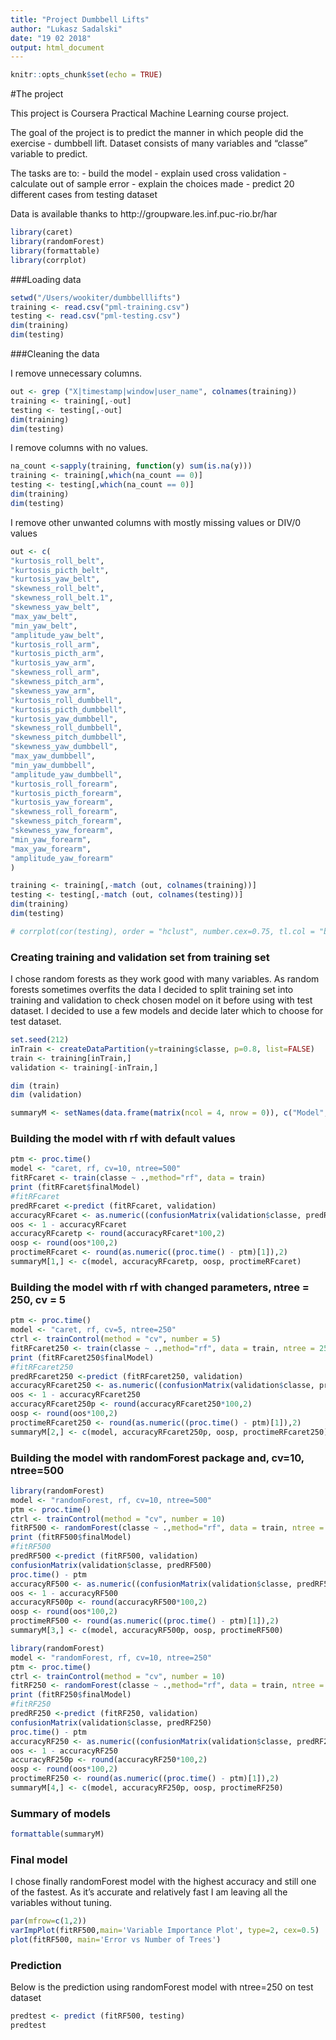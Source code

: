 ```yaml
---
title: "Project Dumbbell Lifts"
author: "Lukasz Sadalski"
date: "19 02 2018"
output: html_document
---
```


```r
knitr::opts_chunk$set(echo = TRUE)

```

#The project

This project is Coursera Practical Machine Learning course project. 

The goal of the project is to predict the manner in which people did the exercise - dumbbell lift. Dataset consists of many variables and "classe" variable to predict.

The tasks are to:
- build the model
- explain used cross validation
- calculate out of sample error
- explain the choices made
- predict 20 different cases from testing dataset

Data is available thanks to http://groupware.les.inf.puc-rio.br/har

```r
library(caret)
library(randomForest)
library(formattable)
library(corrplot)
```

###Loading data

```r
setwd("/Users/wookiter/dumbbelllifts")
training <- read.csv("pml-training.csv")
testing <- read.csv("pml-testing.csv")
dim(training)
dim(testing)
```

###Cleaning the data

I remove unnecessary columns.

```r
out <- grep ("X|timestamp|window|user_name", colnames(training))
training <- training[,-out]
testing <- testing[,-out]
dim(training)
dim(testing)
```

I remove columns with no values.

```r

na_count <-sapply(training, function(y) sum(is.na(y)))
training <- training[,which(na_count == 0)]
testing <- testing[,which(na_count == 0)]
dim(training)
dim(testing)
```

I remove other unwanted columns with mostly missing values or DIV/0 values

```r

out <- c(
"kurtosis_roll_belt",
"kurtosis_picth_belt",
"kurtosis_yaw_belt",
"skewness_roll_belt",
"skewness_roll_belt.1",
"skewness_yaw_belt",
"max_yaw_belt",
"min_yaw_belt", 
"amplitude_yaw_belt",
"kurtosis_roll_arm",
"kurtosis_picth_arm",
"kurtosis_yaw_arm",
"skewness_roll_arm",
"skewness_pitch_arm",
"skewness_yaw_arm",
"kurtosis_roll_dumbbell",
"kurtosis_picth_dumbbell",
"kurtosis_yaw_dumbbell",
"skewness_roll_dumbbell",
"skewness_pitch_dumbbell",
"skewness_yaw_dumbbell",
"max_yaw_dumbbell",
"min_yaw_dumbbell",
"amplitude_yaw_dumbbell",
"kurtosis_roll_forearm",
"kurtosis_picth_forearm",
"kurtosis_yaw_forearm",
"skewness_roll_forearm",
"skewness_pitch_forearm",
"skewness_yaw_forearm",
"min_yaw_forearm", 
"max_yaw_forearm",
"amplitude_yaw_forearm"
)

training <- training[,-match (out, colnames(training))]
testing <- testing[,-match (out, colnames(testing))]
dim(training)
dim(testing)

# corrplot(cor(testing), order = "hclust", number.cex=0.75, tl.col = "black", cl.ratio=0.2, tl.cex=0.3)

```

### Creating training and validation set from training set

I chose random forests as they work good with many variables. As random forests sometimes overfits the data I decided to split training set into training and validation to check chosen model on it before using with test dataset.
I decided to use a few models and decide later which to choose for test dataset.

```r
set.seed(212)
inTrain <- createDataPartition(y=training$classe, p=0.8, list=FALSE)
train <- training[inTrain,]
validation <- training[-inTrain,]

dim (train)
dim (validation)

summaryM <- setNames(data.frame(matrix(ncol = 4, nrow = 0)), c("Model", "Accuracy %", "Out of sample error %", "Processing time - sec"))

```

### Building the model with rf with default values

```r
ptm <- proc.time()
model <- "caret, rf, cv=10, ntree=500"
fitRFcaret <- train(classe ~ .,method="rf", data = train)
print (fitRFcaret$finalModel)
#fitRFcaret
predRFcaret <-predict (fitRFcaret, validation)
accuracyRFcaret <- as.numeric((confusionMatrix(validation$classe, predRFcaret))$overall[1])
oos <- 1 - accuracyRFcaret
accuracyRFcaretp <- round(accuracyRFcaret*100,2)
oosp <- round(oos*100,2)
proctimeRFcaret <- round(as.numeric((proc.time() - ptm)[1]),2)
summaryM[1,] <- c(model, accuracyRFcaretp, oosp, proctimeRFcaret)
```

### Building the model with rf with changed parameters, ntree = 250, cv = 5

```r
ptm <- proc.time()
model <- "caret, rf, cv=5, ntree=250"
ctrl <- trainControl(method = "cv", number = 5)
fitRFcaret250 <- train(classe ~ .,method="rf", data = train, ntree = 250, trControl = ctrl)
print (fitRFcaret250$finalModel)
#fitRFcaret250
predRFcaret250 <-predict (fitRFcaret250, validation)
accuracyRFcaret250 <- as.numeric((confusionMatrix(validation$classe, predRFcaret250))$overall[1])
oos <- 1 - accuracyRFcaret250
accuracyRFcaret250p <- round(accuracyRFcaret250*100,2)
oosp <- round(oos*100,2)
proctimeRFcaret250 <- round(as.numeric((proc.time() - ptm)[1]),2)
summaryM[2,] <- c(model, accuracyRFcaret250p, oosp, proctimeRFcaret250)

```

### Building the model with randomForest package and, cv=10, ntree=500

```r
library(randomForest)
model <- "randomForest, rf, cv=10, ntree=500"
ptm <- proc.time()
ctrl <- trainControl(method = "cv", number = 10)
fitRF500 <- randomForest(classe ~ .,method="rf", data = train, ntree = 500, trControl = ctrl)
print (fitRF500$finalModel)
#fitRF500
predRF500 <-predict (fitRF500, validation)
confusionMatrix(validation$classe, predRF500)
proc.time() - ptm
accuracyRF500 <- as.numeric((confusionMatrix(validation$classe, predRF500))$overall[1])
oos <- 1 - accuracyRF500
accuracyRF500p <- round(accuracyRF500*100,2)
oosp <- round(oos*100,2)
proctimeRF500 <- round(as.numeric((proc.time() - ptm)[1]),2)
summaryM[3,] <- c(model, accuracyRF500p, oosp, proctimeRF500)
```

```r
library(randomForest)
model <- "randomForest, rf, cv=10, ntree=250"
ptm <- proc.time()
ctrl <- trainControl(method = "cv", number = 10)
fitRF250 <- randomForest(classe ~ .,method="rf", data = train, ntree = 250, trControl = ctrl)
print (fitRF250$finalModel)
#fitRF250
predRF250 <-predict (fitRF250, validation)
confusionMatrix(validation$classe, predRF250)
proc.time() - ptm
accuracyRF250 <- as.numeric((confusionMatrix(validation$classe, predRF250))$overall[1])
oos <- 1 - accuracyRF250
accuracyRF250p <- round(accuracyRF250*100,2)
oosp <- round(oos*100,2)
proctimeRF250 <- round(as.numeric((proc.time() - ptm)[1]),2)
summaryM[4,] <- c(model, accuracyRF250p, oosp, proctimeRF250)
```

### Summary of models

```r
formattable(summaryM)
```

### Final model
I chose finally randomForest model with the highest accuracy and still one of the fastest.
As it's accurate and relatively fast I am leaving all the variables without tuning.

```r
par(mfrow=c(1,2))
varImpPlot(fitRF500,main='Variable Importance Plot', type=2, cex=0.5)
plot(fitRF500, main='Error vs Number of Trees')
```

### Prediction

Below is the prediction using randomForest model with ntree=250 on test dataset

```r
predtest <- predict (fitRF500, testing)
predtest
```
